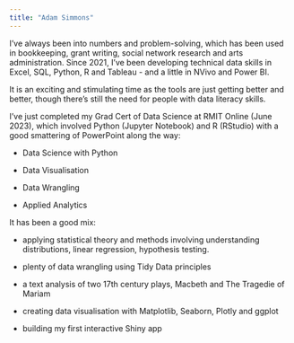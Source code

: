 ```yaml
---
title: "Adam Simmons"
---
```


I've always been into numbers and problem-solving, which has been used in bookkeeping, grant writing, social network research and arts administration. Since 2021, I've been developing technical data skills in Excel, SQL, Python, R and Tableau - and a little in NVivo and Power BI.

It is an exciting and stimulating time as the tools are just getting better and better, though there's still the need for people with data literacy skills.

I've just completed my Grad Cert of Data Science at RMIT Online (June 2023), which involved Python (Jupyter Notebook) and R (RStudio) with a good smattering of PowerPoint along the way:

-   Data Science with Python

-   Data Visualisation

-   Data Wrangling

-   Applied Analytics

It has been a good mix:

-   applying statistical theory and methods involving understanding distributions, linear regression, hypothesis testing.

-   plenty of data wrangling using Tidy Data principles

-   a text analysis of two 17th century plays, Macbeth and The Tragedie of Mariam

-   creating data visualisation with Matplotlib, Seaborn, Plotly and ggplot

-   building my first interactive Shiny app

<br>
<br>
<br>
